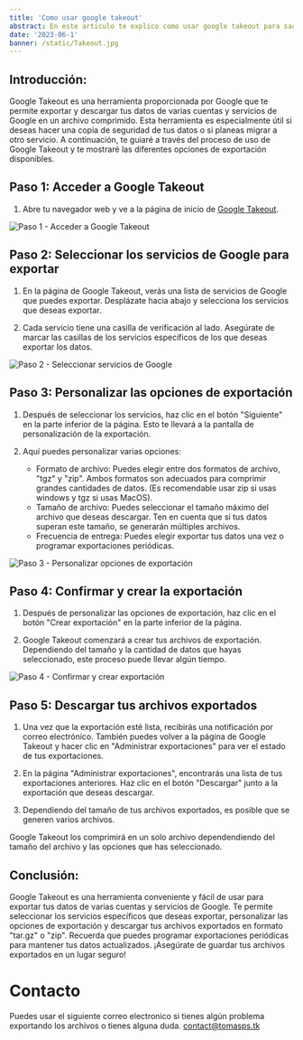```yaml
---
title: 'Como usar google takeout'
abstract: En este articulo te explico como usar google takeout para sacar los archivos de tu cuenta de google
date: '2023-06-1'
banner: /static/Takeout.jpg
---
```


## **Introducción:**
Google Takeout es una herramienta proporcionada por Google que te permite exportar y descargar tus datos de varias cuentas y servicios de Google en un archivo comprimido. Esta herramienta es especialmente útil si deseas hacer una copia de seguridad de tus datos o si planeas migrar a otro servicio. A continuación, te guiaré a través del proceso de uso de Google Takeout y te mostraré las diferentes opciones de exportación disponibles.

## **Paso 1: Acceder a Google Takeout**
1. Abre tu navegador web y ve a la página de inicio de [Google Takeout](https://takeout.google.com/).

![Paso 1 - Acceder a Google Takeout](https://s6.imgcdn.dev/rpPxC.png)

## **Paso 2: Seleccionar los servicios de Google para exportar**
1. En la página de Google Takeout, verás una lista de servicios de Google que puedes exportar. Desplázate hacia abajo y selecciona los servicios que deseas exportar.


2. Cada servicio tiene una casilla de verificación al lado. Asegúrate de marcar las casillas de los servicios específicos de los que deseas exportar los datos.

![Paso 2 - Seleccionar servicios de Google](https://s6.imgcdn.dev/rpTFe.png)

## **Paso 3: Personalizar las opciones de exportación**
1. Después de seleccionar los servicios, haz clic en el botón "Siguiente" en la parte inferior de la página. Esto te llevará a la pantalla de personalización de la exportación.


2. Aquí puedes personalizar varias opciones:
   - Formato de archivo: Puedes elegir entre dos formatos de archivo, "tgz" y "zip". Ambos formatos son adecuados para comprimir grandes cantidades de datos. (Es recomendable usar zip si usas windows y tgz si usas MacOS).
   - Tamaño de archivo: Puedes seleccionar el tamaño máximo del archivo que deseas descargar. Ten en cuenta que si tus datos superan este tamaño, se generarán múltiples archivos.
   - Frecuencia de entrega: Puedes elegir exportar tus datos una vez o programar exportaciones periódicas.

![Paso 3 - Personalizar opciones de exportación](https://s6.imgcdn.dev/rplC0.png)

## **Paso 4: Confirmar y crear la exportación**
1. Después de personalizar las opciones de exportación, haz clic en el botón "Crear exportación" en la parte inferior de la página.


2. Google Takeout comenzará a crear tus archivos de exportación. Dependiendo del tamaño y la cantidad de datos que hayas seleccionado, este proceso puede llevar algún tiempo.

![Paso 4 - Confirmar y crear exportación](https://s6.imgcdn.dev/rpz7M.png)

## **Paso 5: Descargar tus archivos exportados**
1. Una vez que la exportación esté lista, recibirás una notificación por correo electrónico. También puedes volver a la página de Google Takeout y hacer clic en "Administrar exportaciones" para ver el estado de tus exportaciones.


2. En la página "Administrar exportaciones", encontrarás una lista de tus exportaciones anteriores. Haz clic en el botón "Descargar" junto a la exportación que deseas descargar.

3. Dependiendo del tamaño de tus archivos exportados, es posible que se generen varios archivos.

 Google Takeout los comprimirá en un solo archivo dependendiendo del tamaño del archivo y las opciones que has seleccionado.


## **Conclusión:**
Google Takeout es una herramienta conveniente y fácil de usar para exportar tus datos de varias cuentas y servicios de Google. Te permite seleccionar los servicios específicos que deseas exportar, personalizar las opciones de exportación y descargar tus archivos exportados en formato "tar.gz" o "zip". Recuerda que puedes programar exportaciones periódicas para mantener tus datos actualizados. ¡Asegúrate de guardar tus archivos exportados en un lugar seguro!

# Contacto   
Puedes usar el siguiente correo electronico si tienes algún problema exportando los archivos o tienes alguna duda.
[contact@tomasps.tk](mailto:contact@tomasps.tk?subject=Ayuda%20con%20Google%20Takeout)